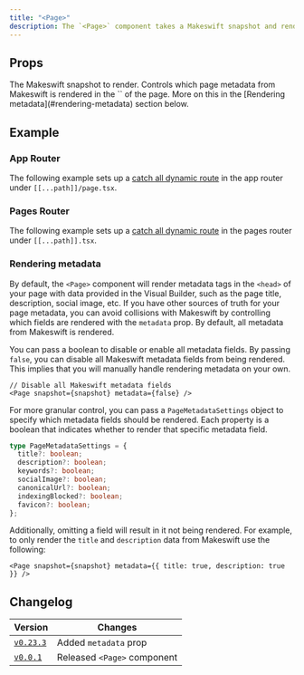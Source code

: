 ```yaml
---
title: "<Page>"
description: The `<Page>` component takes a Makeswift snapshot and renders React elements using [components registered](/developer/reference/runtime/register-component) with the runtime.
---
```



## Props

<ParamField query="snapshot" type="Snapshot" required>
  The Makeswift snapshot to render.
</ParamField>

<ParamField query="metadata" type="boolean | PageMetadataSettings" default="true">
  Controls which page metadata from Makeswift is rendered in the `<head>` of the page. More on this in the [Rendering metadata](#rendering-metadata) section below.
</ParamField>

## Example

### App Router

The following example sets up a [catch all dynamic route](https://nextjs.org/docs/app/building-your-application/routing/dynamic-routes#optional-catch-all-segments) in the app router under `[[...path]]/page.tsx`.

<AppCatchAllExample />

### Pages Router

The following example sets up a [catch all dynamic route](https://nextjs.org/docs/pages/building-your-application/routing/dynamic-routes#optional-catch-all-segments) in the pages router under `[[...path]].tsx`.

<PagesCatchAllExample />

### Rendering metadata

By default, the `<Page>` component will render metadata tags in the `<head>` of your page with data provided in the Visual Builder, such as the page title, description, social image, etc. If you have other sources
of truth for your page metadata, you can avoid collisions with Makeswift by controlling which fields are rendered with the `metadata` prop. By default, all metadata from Makeswift is rendered.

You can pass a boolean to disable or enable all metadata fields. By passing `false`, you can disable all Makeswift metadata fields from being rendered. This implies that you will manually handle rendering metadata on your own.

```tsx
// Disable all Makeswift metadata fields
<Page snapshot={snapshot} metadata={false} />
```

For more granular control, you can pass a `PageMetadataSettings` object to specify which metadata fields should be rendered. Each property is a boolean that indicates whether to render that specific metadata field.

```ts
type PageMetadataSettings = {
  title?: boolean;
  description?: boolean;
  keywords?: boolean;
  socialImage?: boolean;
  canonicalUrl?: boolean;
  indexingBlocked?: boolean;
  favicon?: boolean;
};
```

Additionally, omitting a field will result in it not being rendered. For example, to only render the `title` and `description` data from Makeswift use the following:

```tsx
<Page snapshot={snapshot} metadata={{ title: true, description: true }} />
```

## Changelog

| Version                                                                                          | Changes                     |
| ------------------------------------------------------------------------------------------------ | --------------------------- |
| [`v0.23.3`](https://github.com/makeswift/makeswift/releases/tag/%40makeswift%2Fruntime%400.23.3) | Added `metadata` prop       |
| [`v0.0.1`](https://github.com/makeswift/makeswift/releases/tag/%40makeswift%2Fruntime%400.0.1)   | Released `<Page>` component |
